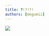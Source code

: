 ```yaml
---
title: ?!?!?!
authors: [megumii]
---
```


![](/img/a.png) <script async src="https://pagead2.googlesyndication.com/pagead/js/adsbygoogle.js?client=ca-pub-3151803879329926" crossorigin="anonymous"></script>